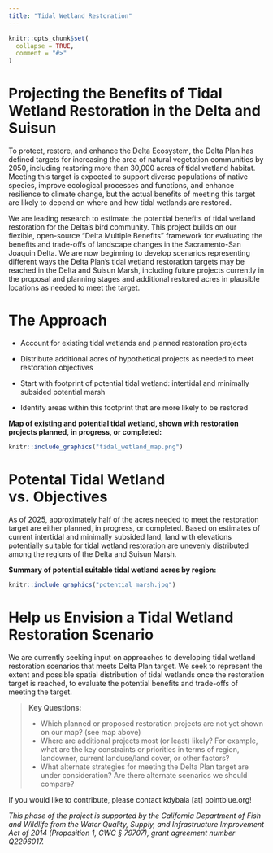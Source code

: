 ```yaml
---
title: "Tidal Wetland Restoration"
---
```


```r
knitr::opts_chunk$set(
  collapse = TRUE,
  comment = "#>"
)
```

# Projecting the Benefits of Tidal Wetland Restoration in the Delta and Suisun

To protect, restore, and enhance the Delta Ecosystem, the Delta Plan has defined targets for increasing the area of natural vegetation communities by 2050, including restoring more than 30,000 acres of tidal wetland habitat. Meeting this target is expected to support diverse populations of native species, improve ecological processes and functions, and enhance resilience to climate change, but the actual benefits of meeting this target are likely to depend on where and how tidal wetlands are restored.

We are leading research to estimate the potential benefits of tidal wetland restoration for the Delta’s bird community. This project builds on our flexible, open-source “Delta Multiple Benefits” framework for evaluating the benefits and trade-offs of landscape changes in the Sacramento-San Joaquin Delta. We are now beginning to develop scenarios representing different ways the Delta Plan’s tidal wetland restoration targets may be reached in the Delta and Suisun Marsh, including future projects currently in the proposal and planning stages and additional restored acres in plausible locations as needed to meet the target.

# The Approach

-   Account for existing tidal wetlands and planned restoration projects

-   Distribute additional acres of hypothetical projects as needed to meet restoration objectives

-   Start with footprint of potential tidal wetland: intertidal and minimally subsided potential marsh

-   Identify areas within this footprint that are more likely to be restored

**Map of existing and potential tidal wetland, shown with restoration projects planned, in progress, or completed:**

```r
knitr::include_graphics("tidal_wetland_map.png")
```

# Potental Tidal Wetland vs. Objectives

As of 2025, approximately half of the acres needed to meet the restoration target are either planned, in progress, or completed. Based on estimates of current intertidal and minimally subsided land, land with elevations potentially suitable for tidal wetland restoration are unevenly distributed among the regions of the Delta and Suisun Marsh.

**Summary of potential suitable tidal wetland acres by region:**

```r
knitr::include_graphics("potential_marsh.jpg")
```

# Help us Envision a Tidal Wetland Restoration Scenario

We are currently seeking input on approaches to developing tidal wetland restoration scenarios that meets Delta Plan target. We seek to represent the extent and possible spatial distribution of tidal wetlands once the restoration target is reached, to evaluate the potential benefits and trade-offs of meeting the target.

> **Key Questions:**
>
> -   Which planned or proposed restoration projects are not yet shown on our map? (see map above)
> -   Where are additional projects most (or least) likely? For example, what are the key constraints or priorities in terms of region, landowner, current landuse/land cover, or other factors?
> -   What alternate strategies for meeting the Delta Plan target are under consideration? Are there alternate scenarios we should compare?

If you would like to contribute, please contact kdybala [at] pointblue.org!

*This phase of the project is supported by the California Department of Fish and Wildlife from the Water Quality, Supply, and Infrastructure Improvement Act of 2014 (Proposition 1, CWC § 79707), grant agreement number Q2296017.*
